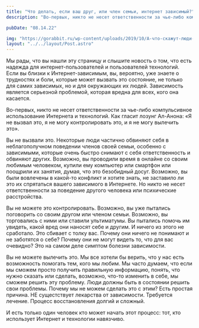```yaml
---
title: "Что делать, если ваш друг, или член семьи, интернет зависимый?"
description: "Во-первых, никто не несет ответственности за чье-либо компульсивное использование Интернета и технологий. Как гласит лозунг Ал-Анона: «Я не вызвал это, я не могу контролировать это, и я не могу вылечить это»."

pubDate: "08.14.22"

img: "https://gorabbit.ru/wp-content/uploads/2019/10/А-что-скажут-люди-2048x1365.jpg"
layout: "../../layout/Post.astro"
---
```


Мы рады, что вы нашли эту страницу и слышите новость о том, что есть надежда для интернет-пользователей и пользователей технологий. Если вы близки к Интернет-зависимым, вы, вероятно, уже знаете о трудностях и боли, которые может вызвать это состояние, не только для самих зависимых, но и для окружающих их людей. Зависимость является серьезной проблемой, которая вредна для всех, кого она касается.

Во-первых, никто не несет ответственности за чье-либо компульсивное использование Интернета и технологий. Как гласит лозунг Ал-Анона: «Я не вызвал это, я не могу контролировать это, и я не могу вылечить это».

Вы не вызвали это. Некоторые люди частично обвиняют себя в неблагополучном поведении членов своей семьи, особенно с зависимыми, которые очень быстро снимают с себя ответственность и обвиняют других. Возможно, вы проводили время в онлайне со своим любимым человеком, купили ему компьютер или смартфон или поощрили их занятия, думая, что это безобидный досуг. Возможно, вы были вовлечены в какой-то конфликт и хотите знать, не заставило ли это их спрятаться вашего зависимого в Интернете. Но никто не несет ответственности за поведение другого человека или психические расстройства.

Вы не можете это контролировать. Возможно, вы уже пытались поговорить со своим другом или членом семьи. Возможно, вы торговались с ними или ставили ультиматумы. Вы пытались помочь им увидеть, какой вред они наносят себе и другим. И ничего из этого не сработало. Это сбивает с толку вас. Почему они ничего не понимают и не заботятся о себе? Почему они не могут видеть то, что для вас очевидно? Это на самом деле симптом болезни зависимости.

Вы не можете вылечить это. Мы все хотели бы верить, что у нас есть возможность помогать тем, кого мы любим. Мы часто думаем, что если мы сможем просто получить правильную информацию, понять, что нужно сказать или сделать, возможно, что-то изменить в себе, мы сможем решить эту проблему. Люди должны быть в состоянии решить свои проблемы. Почему мы не можем сделать это с этим? Есть простая причина. НЕ сущестствует лекарства от зависимости. Требуется лечение. Процесс восстановления долгий и сложный.

И есть только один человек кто может начать этот процесс: тот, кто использует Интернет и технологии навязчиво.

